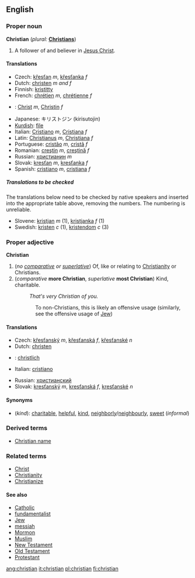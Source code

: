 ==English==

===Proper noun===
'''Christian''' (''plural:'' '''[[Christians]]''')
#A follower of and believer in [[Jesus Christ]].

====Translations====
{{top}}
*Czech: [[křesťan]] ''m'', [[křesťanka]] ''f''
*Dutch: [[christen]] ''m and f''
*Finnish: [[kristitty]]
*French: [[chrétien]] ''m'', [[chrétienne]] ''f''
*{{de}}: [[Christ]] ''m'', [[Christin]] ''f''
{{mid}}
*Japanese: キリストジン (kirisutojin)
*[[Kurdish]]: [[file]]
*Italian: [[Cristiano]] ''m'', [[Cristiana]] ''f''
*Latin: [[Christianus]] ''m'', [[Christiana]] ''f''
*Portuguese: [[cristão]] ''m'', [[cristã]] ''f''
*Romanian: [[creştin]] ''m'', [[creştină]] ''f''
*Russian: [[христианин]] ''m''
*Slovak: [[kresťan]] ''m'', [[kresťanka]] ''f''
*Spanish: [[cristiano]] ''m'', [[cristiana]] ''f''
{{bottom}}

=====Translations to be checked=====
<!--Remove this section once all of the translations below have been moved into the tables above.-->

The translations below need to be checked by native speakers and inserted into the appropriate table above, removing the numbers.  The numbering is unreliable.

*Slovene: [[kristjan]] ''m'' (1), [[kristjanka]] ''f'' (1)
*Swedish: [[kristen]] ''c'' (1), [[kristendom]] ''c'' (3)

===Proper adjective===
'''Christian'''

#(''no [[comparative]] or [[superlative]]'') Of, like or relating to [[Christianity]] or Christians.
#(''comparative'' '''more Christian''', ''superlative'' '''most Christian''') Kind, charitable.
#:''That's very Christian of you.''
::To non-Christians, this is likely an offensive usage (similarly, see the offensive usage of [[Jew]])

====Translations====
{{top}}
*Czech: [[křesťanský]] ''m'', [[křesťanská]] ''f'', [[křesťanské]] ''n''
*Dutch: [[christen]]
*{{de}}: [[christlich]]
*Italian: [[cristiano]]
{{mid}}
*Russian: [[христианский]]
*Slovak: [[kresťanský]] ''m'', [[kresťanská]] ''f'', [[kresťanské]] ''n''
{{bottom}}


====Synonyms====
*(''kind''): [[charitable]], [[helpful]], [[kind]], [[neighborly]]/[[neighbourly]], [[sweet]] (''informal'')

===Derived terms===
*[[Christian name]]

===Related terms===
*[[Christ]]
*[[Christianity]]
*[[Christianize]]

====See also====
*[[Catholic]]
*[[fundamentalist]]
*[[Jew]]
*[[messiah]]
*[[Mormon]]
*[[Muslim]]
*[[New Testament]]
*[[Old Testament]]
*[[Protestant]]

[[ang:christian]]
[[it:christian]]
[[pl:christian]]
[[fi:christian]]